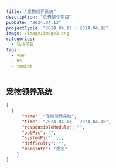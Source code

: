 ```yaml
---
title: "宠物领养系统"
description: "负责整个项目"
pubDate: "2024.04.13"
projectCycle: "2024.04.13 - 2024.04.16"
image: /image/image3.png
categories:
  - 私活项目
tags:
  - vue
  - h5
  - tomcat
---
```


## 宠物领养系统

```json
[
  {
      "name": "宠物领养系统",
      "time": "2024.04.13 - 2024.04.16",
      "responsibleModule": "",
      "outPic": "",
      "systemPic": [],
      "difficulty": "",
      "moreInfo": "更多"
    }
]
```
